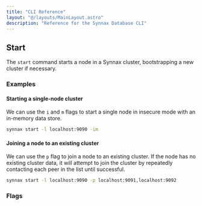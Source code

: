 ```yaml
---
title: "CLI Reference"
layout: "@/layouts/MainLayout.astro"
description: "Reference for the Synnax Database CLI"
---
```



## Start 

The `start` command starts a node in a Synnax cluster, bootstrapping a new cluster if
necessary.

### Examples

#### Starting a single-node cluster

We can use the `i` and `m` flags to start a single node in insecure mode with an 
in-memory data store.

```cmd
synnax start -l localhost:9090 -im
```

#### Joining a node to an existing cluster

We can use the `p` flag to join a node to an existing cluster. If the node has no 
existing cluster data, it will attempt to join the cluster by repeatedly contacting
each peer in the list until successful.

```cmd
synnax start -l localhost:9090 -p localhost:9091,localhost:9092
```


### Flags

<Table
    columns={[
        {
            key: "option",
            name: "Option",
            type: "code",
            width: 150,
        },
        { key: "default", name: "Default", type: "code" },
        { key: "description", name: "Description" },
    ]}
    data={[
        {
            option: "--listen/-l",
            default: "localhost:9090",
            description: `A reachable address and port to listen on for incoming client connections and RPCs from other nodes. This
                is also the address and port that will be advertised to peers in the cluster.`,
        },
        {
            option: "--peers/-p",
            default: "[]",
            description: `A list of comma separated peer nodes in an existing cluster. If this list is not empty, the node will
            attempt to join the cluster by connecting to each peer in the list. If the list is empty and no existing cluster
            data is found, the node will bootstrap a new cluster.`,
        },
        {
            option: "--data/-d",
            default: "/usr/local/synnax/data",
            description:
                "The file path to the storage device where Synnax will keep its data.",
        },
        {
            option: "--verbose/-v",
            default: "false",
            description: "Enables verbose logging for diagnostic purposes.",
        },
        {
            option: "--insecure/-i",
            default: "false",
            description:
                "Starts the node without TLS encryption. This is not recommended for production use.",
        },
        {
            option: "--mem/-m",
            default: "false",
            description:
                "Starts the node with an in-memory data store. When specified, the data flag is ignored. This is not reccomended for production use.",
        },
        {
            option: "--config/c",
            default: "/usr/local/synnax/config.yaml",
            description: "Path to a JSON, YAML, or TOML configuration file.",
        },
        {
            option: "--certs-dir",
            default: "/usr/local/synnax/certs",
            description:
                "Path to the directory containing the TLS certificates for the node.",
        },
        {
            option: "--ca-cert",
            default: "ca.crt",
            description: "Path to the CA certificate file relative to the certs-dir.",
        },
        {
            option: "--node-cert",
            default: "node.crt",
            description: "Path to the node certificate file relative to the certs-dir.",
        },
        {
            option: "--node-key",
            default: "node.key",
            description: "Path to the node key file relative to the certs-dir.",
        },
    ]}
/>



